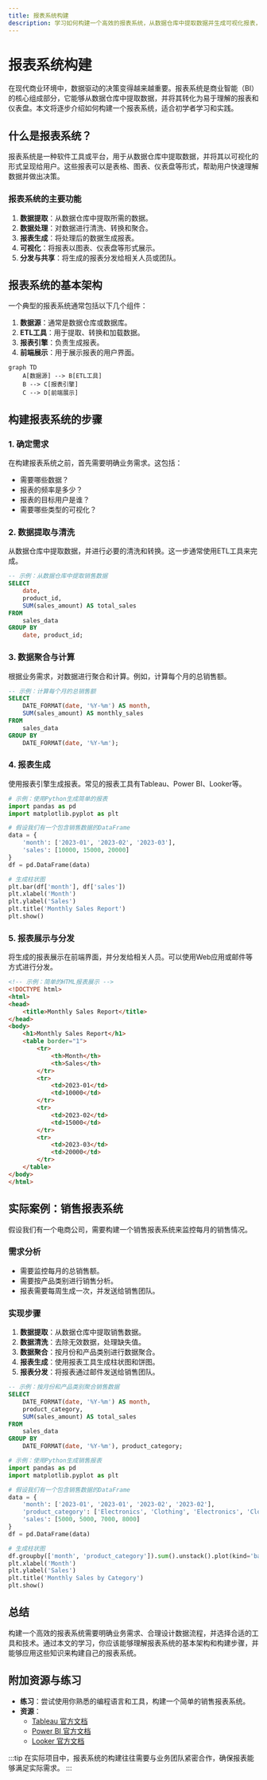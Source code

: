 ```yaml
---
title: 报表系统构建
description: 学习如何构建一个高效的报表系统，从数据仓库中提取数据并生成可视化报表，帮助业务决策。
---
```


# 报表系统构建

在现代商业环境中，数据驱动的决策变得越来越重要。报表系统是商业智能（BI）的核心组成部分，它能够从数据仓库中提取数据，并将其转化为易于理解的报表和仪表盘。本文将逐步介绍如何构建一个报表系统，适合初学者学习和实践。

## 什么是报表系统？

报表系统是一种软件工具或平台，用于从数据仓库中提取数据，并将其以可视化的形式呈现给用户。这些报表可以是表格、图表、仪表盘等形式，帮助用户快速理解数据并做出决策。

### 报表系统的主要功能

1. **数据提取**：从数据仓库中提取所需的数据。
2. **数据处理**：对数据进行清洗、转换和聚合。
3. **报表生成**：将处理后的数据生成报表。
4. **可视化**：将报表以图表、仪表盘等形式展示。
5. **分发与共享**：将生成的报表分发给相关人员或团队。

## 报表系统的基本架构

一个典型的报表系统通常包括以下几个组件：

1. **数据源**：通常是数据仓库或数据库。
2. **ETL工具**：用于提取、转换和加载数据。
3. **报表引擎**：负责生成报表。
4. **前端展示**：用于展示报表的用户界面。

```mermaid
graph TD
    A[数据源] --> B[ETL工具]
    B --> C[报表引擎]
    C --> D[前端展示]
```

## 构建报表系统的步骤

### 1. 确定需求

在构建报表系统之前，首先需要明确业务需求。这包括：

- 需要哪些数据？
- 报表的频率是多少？
- 报表的目标用户是谁？
- 需要哪些类型的可视化？

### 2. 数据提取与清洗

从数据仓库中提取数据，并进行必要的清洗和转换。这一步通常使用ETL工具来完成。

```sql
-- 示例：从数据仓库中提取销售数据
SELECT 
    date,
    product_id,
    SUM(sales_amount) AS total_sales
FROM 
    sales_data
GROUP BY 
    date, product_id;
```

### 3. 数据聚合与计算

根据业务需求，对数据进行聚合和计算。例如，计算每个月的总销售额。

```sql
-- 示例：计算每个月的总销售额
SELECT 
    DATE_FORMAT(date, '%Y-%m') AS month,
    SUM(sales_amount) AS monthly_sales
FROM 
    sales_data
GROUP BY 
    DATE_FORMAT(date, '%Y-%m');
```

### 4. 报表生成

使用报表引擎生成报表。常见的报表工具有Tableau、Power BI、Looker等。

```python
# 示例：使用Python生成简单的报表
import pandas as pd
import matplotlib.pyplot as plt

# 假设我们有一个包含销售数据的DataFrame
data = {
    'month': ['2023-01', '2023-02', '2023-03'],
    'sales': [10000, 15000, 20000]
}
df = pd.DataFrame(data)

# 生成柱状图
plt.bar(df['month'], df['sales'])
plt.xlabel('Month')
plt.ylabel('Sales')
plt.title('Monthly Sales Report')
plt.show()
```

### 5. 报表展示与分发

将生成的报表展示在前端界面，并分发给相关人员。可以使用Web应用或邮件等方式进行分发。

```html
<!-- 示例：简单的HTML报表展示 -->
<!DOCTYPE html>
<html>
<head>
    <title>Monthly Sales Report</title>
</head>
<body>
    <h1>Monthly Sales Report</h1>
    <table border="1">
        <tr>
            <th>Month</th>
            <th>Sales</th>
        </tr>
        <tr>
            <td>2023-01</td>
            <td>10000</td>
        </tr>
        <tr>
            <td>2023-02</td>
            <td>15000</td>
        </tr>
        <tr>
            <td>2023-03</td>
            <td>20000</td>
        </tr>
    </table>
</body>
</html>
```

## 实际案例：销售报表系统

假设我们有一个电商公司，需要构建一个销售报表系统来监控每月的销售情况。

### 需求分析

- 需要监控每月的总销售额。
- 需要按产品类别进行销售分析。
- 报表需要每周生成一次，并发送给销售团队。

### 实现步骤

1. **数据提取**：从数据仓库中提取销售数据。
2. **数据清洗**：去除无效数据，处理缺失值。
3. **数据聚合**：按月份和产品类别进行数据聚合。
4. **报表生成**：使用报表工具生成柱状图和饼图。
5. **报表分发**：将报表通过邮件发送给销售团队。

```sql
-- 示例：按月份和产品类别聚合销售数据
SELECT 
    DATE_FORMAT(date, '%Y-%m') AS month,
    product_category,
    SUM(sales_amount) AS total_sales
FROM 
    sales_data
GROUP BY 
    DATE_FORMAT(date, '%Y-%m'), product_category;
```

```python
# 示例：使用Python生成销售报表
import pandas as pd
import matplotlib.pyplot as plt

# 假设我们有一个包含销售数据的DataFrame
data = {
    'month': ['2023-01', '2023-01', '2023-02', '2023-02'],
    'product_category': ['Electronics', 'Clothing', 'Electronics', 'Clothing'],
    'sales': [5000, 5000, 7000, 8000]
}
df = pd.DataFrame(data)

# 生成柱状图
df.groupby(['month', 'product_category']).sum().unstack().plot(kind='bar')
plt.xlabel('Month')
plt.ylabel('Sales')
plt.title('Monthly Sales by Category')
plt.show()
```

## 总结

构建一个高效的报表系统需要明确业务需求、合理设计数据流程，并选择合适的工具和技术。通过本文的学习，你应该能够理解报表系统的基本架构和构建步骤，并能够应用这些知识来构建自己的报表系统。

## 附加资源与练习

- **练习**：尝试使用你熟悉的编程语言和工具，构建一个简单的销售报表系统。
- **资源**：
  - [Tableau 官方文档](https://www.tableau.com/learn)
  - [Power BI 官方文档](https://docs.microsoft.com/en-us/power-bi/)
  - [Looker 官方文档](https://docs.looker.com/)

:::tip
在实际项目中，报表系统的构建往往需要与业务团队紧密合作，确保报表能够满足实际需求。
:::